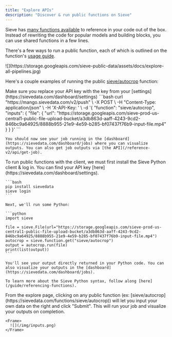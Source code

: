```yaml
---
title: "Explore APIs"
description: "Discover & run public functions on Sieve"
---
```


Sieve has [many functions available](https://sievedata.com/explore) to reference in your code out of the box. Instead of rewriting the code for popular models and building blocks, you can use shared functions in a few lines.

There's a few ways to run a public function, each of which is outlined on the function's [usage guide](https://sievedata.com/functions/sieve/autocrop/guide).

<Frame>
  ![](https://storage.googleapis.com/sieve-public-data/assets/docs/explore-all-pipelines.jpg)
</Frame>

Here's a couple examples of running the public [sieve/autocrop](https://sievedata.com/functions/sieve/autocrop) function:

<AccordionGroup>
  <Accordion title="Run with API" defaultOpen="true">
    <Info>
      Make sure you replace your API key with the key from your [settings](https://sievedata.com/dashboard/settings)
    </Info>
    ```bash
    curl "https://mango.sievedata.com/v2/push" \
        -X POST \
        -H "Content-Type: application/json" \
        -H 'X-API-Key: <your-api-key>' \
        -d '{
            "function": "sieve/autocrop",
            "inputs": {
                "file": {
                    "url": "https://storage.googleapis.com/sieve-prod-us-central1-public-file-upload-bucket/a3db863d-aaff-4243-9cd2-846bc9a64925/8888b955-21e9-4e59-b285-bf07437f76b9-input-file.mp4"
                }
            }
        }'
    ```

    You should now see your job running in the [dashboard](https://sievedata.com/dashboard/jobs) where you can visualize outputs. You can also get job outputs via [the API](/reference-v2/api/get-job).
  </Accordion>
  <Accordion title="Run with Python Client">
    To run public functions with the client, we must first install the Sieve Python client & log in. You can find your API key [here](https://sievedata.com/dashboard/settings).

    ```bash
    pip install sievedata
    sieve login
    ```

    Next, we'll run some Python:

    ```python
    import sieve
    
    file = sieve.File(url="https://storage.googleapis.com/sieve-prod-us-central1-public-file-upload-bucket/a3db863d-aaff-4243-9cd2-846bc9a64925/8888b955-21e9-4e59-b285-bf07437f76b9-input-file.mp4")
    autocrop = sieve.function.get("sieve/autocrop")
    output = autocrop.run(file)
    print(list(output))
    ```

    You'll see your output directly returned in your Python code. You can also visualize your outputs in the [dashboard](https://sievedata.com/dashboard/jobs).

    To learn more about the Sieve Python syntax, follow along [here](/guide/referencing-functions).
  </Accordion>
  <Accordion title="Run from Dashboard">
    From the explore page, clicking on any public function (ex: [sieve/autocrop](https://sievedata.com/functions/sieve/autocrop)) will let you input your own data on the right and click "Submit". This will run your job and visualize your outputs on completion.

    <Frame>
      ![](/img/inputs.png)
    </Frame>
  </Accordion>
</AccordionGroup>